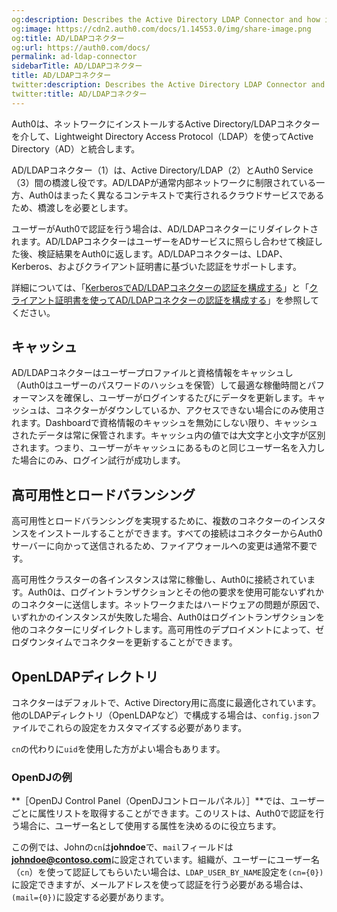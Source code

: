 ```yaml
---
og:description: Describes the Active Directory LDAP Connector and how it works.
og:image: https://cdn2.auth0.com/docs/1.14553.0/img/share-image.png
og:title: AD/LDAPコネクター
og:url: https://auth0.com/docs/
permalink: ad-ldap-connector
sidebarTitle: AD/LDAPコネクター
title: AD/LDAPコネクター
twitter:description: Describes the Active Directory LDAP Connector and how it works.
twitter:title: AD/LDAPコネクター
---
```


Auth0は、ネットワークにインストールするActive Directory/LDAPコネクターを介して、Lightweight Directory Access Protocol（LDAP）を使ってActive Directory（AD）と統合します。



AD/LDAPコネクター（1）は、Active Directory/LDAP（2）とAuth0 Service（3）間の橋渡し役です。AD/LDAPが通常内部ネットワークに制限されている一方、Auth0はまったく異なるコンテキストで実行されるクラウドサービスであるため、橋渡しを必要とします。

ユーザーがAuth0で認証を行う場合は、AD/LDAPコネクターにリダイレクトされます。A​D/LDAPコネクターはユーザーをADサービスに照らし合わせて検証した後、検証結果をAuth​0に返します。AD/LDAPコネクターは、LDAP、[](/extensions/ad-ldap-connector/configure-ad-ldap-connector-with-kerberos)Kerberos、および[](/extensions/ad-ldap-connector/configure-ad-ldap-connector-client-certificates)クライアント証明書に基づ​いた認証をサポートします。

詳細については、「[KerberosでAD/LDAPコネクターの認証を構成する](/extensions/ad-ldap-connector/configure-ad-ldap-connector-with-kerberos)」と「[クライアント証明書を使ってAD/LDAPコネクターの認証を構成する](/extensions/ad-ldap-connector/configure-ad-ldap-connector-client-certificates)」を参照してください。

## キャッシュ

AD/LDAPコネクターはユーザープロファイルと資格情報をキャッシュし（Auth0はユーザーのパスワードのハッシュを保管）して最適な稼働時間とパフォーマンスを確保し、ユーザーがログインするたびにデータを更新します。キャッシュは、コネクターがダウンしているか、アクセスできない場合にのみ使用されます。Dashboardで資格情報のキャッシュを無効にしない限り、キャッシュされたデータは常に保管されます。キャッシュ内の値では大文字と小文字が区別されます。つまり、ユーザーがキャッシュにあるものと同じユーザー名を入力した場合にのみ、ログイン試行が成功します。

## 高可用性とロードバランシング

高可用性とロードバランシングを実現するために、複数のコネクターのインスタンスをインストールすることができます。すべての接続はコネクターからAuth0サーバーに向かって送信されるため、ファイアウォールへの変更は通常不要です。

高可用性クラスターの各インスタンスは常に稼働し、Auth0に接続されています。Auth0は、ログイントランザクションとその他の要求を使用可能ないずれかのコネクターに送信します。ネットワークまたはハードウェアの問題が原因で、いずれかのインスタンスが失敗した場合、Auth0はログイントランザクションを他のコネクターにリダイレクトします。高可用性のデプロイメントによって、ゼロダウンタイムでコネクターを更新することができます。

## OpenLDAPディレクトリ

コネクターはデフォルトで、Active Directory用に高度に最適化されています。他のLDAPディレクトリ（OpenLDAPなど）で構成する場合は、`config.json`ファイルでこれらの設定をカスタマイズする必要があります。



`cn`の代わりに`uid`を使用した方がよい場合もあります。

### OpenDJの例

**［OpenDJ Control Panel（OpenDJコントロールパネル）］**では、ユーザーごとに属性リストを取得することができます。このリストは、Auth0で認証を行う場合に、ユーザー名として使用する属性を決めるのに役立ちます。

この例では、Johnの`cn`は**johndoe**で、`mail`フィールドは**johndoe@contoso.com**に設定されています。組織が、ユーザーにユーザー名（`cn`）を使って認証してもらいたい場合は、`LDAP_USER_BY_NAME`設定を`(cn={0})`に設定できますが、メールアドレスを使って認証を行う必要がある場合は、`(mail={0})`に設定する必要があります。